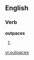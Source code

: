 ==English==

===Verb===
'''outpaces'''

# {{third-person singular of|[[outpace]]}}

{{anagrams:en/aceopstu}}
[[vi:outpaces]]